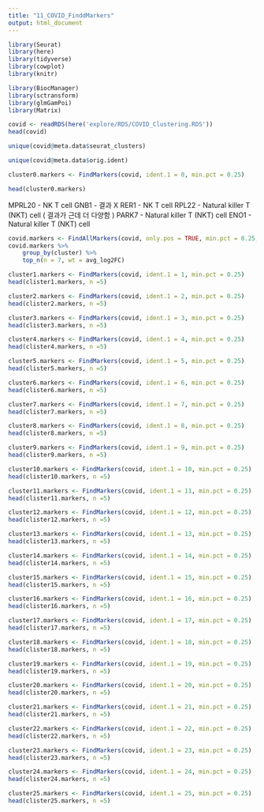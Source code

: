 ```yaml
---
title: "11_COVID_FinddMarkers"
output: html_document
---
```


```r
library(Seurat)
library(here)
library(tidyverse)
library(cowplot)
library(knitr)

library(BiocManager)
library(sctransform)
library(glmGamPoi)
library(Matrix)
```


```r
covid <- readRDS(here('explore/RDS/COVID_Clustering.RDS'))
head(covid)
```

```r
unique(covid@meta.data$seurat_clusters)
```
```r
unique(covid@meta.data$orig.ident)
```


```r
cluster0.markers <- FindMarkers(covid, ident.1 = 0, min.pct = 0.25)
```

```r
head(cluster0.markers)
```

MPRL20 - NK T cell 
GNB1	- 결과 X
RER1 - NK T cell
RPL22 - Natural killer T (NKT) cell ( 결과가 근데 더 다양함 )
PARK7 - Natural killer T (NKT) cell	
ENO1 - Natural killer T (NKT) cell	


```r
covid.markers <- FindAllMarkers(covid, only.pos = TRUE, min.pct = 0.25, logfc.threshold = 0.25)
covid.markers %>%
    group_by(cluster) %>%
    top_n(n = 7, wt = avg_log2FC)
```



```r
cluster1.markers <- FindMarkers(covid, ident.1 = 1, min.pct = 0.25)
head(clister1.markers, n =5)
```

```r
cluster2.markers <- FindMarkers(covid, ident.1 = 2, min.pct = 0.25)
head(clister2.markers, n =5)
```

```r
cluster3.markers <- FindMarkers(covid, ident.1 = 3, min.pct = 0.25)
head(clister3.markers, n =5)
```

```r
cluster4.markers <- FindMarkers(covid, ident.1 = 4, min.pct = 0.25)
head(clister4.markers, n =5)
```

```r
cluster5.markers <- FindMarkers(covid, ident.1 = 5, min.pct = 0.25)
head(clister5.markers, n =5)
```

```r
cluster6.markers <- FindMarkers(covid, ident.1 = 6, min.pct = 0.25)
head(clister6.markers, n =5)
```

```r
cluster7.markers <- FindMarkers(covid, ident.1 = 7, min.pct = 0.25)
head(clister7.markers, n =5)
```

```r
cluster8.markers <- FindMarkers(covid, ident.1 = 8, min.pct = 0.25)
head(clister8.markers, n =5)
```

```r
cluster9.markers <- FindMarkers(covid, ident.1 = 9, min.pct = 0.25)
head(clister9.markers, n =5)
```

```r
cluster10.markers <- FindMarkers(covid, ident.1 = 10, min.pct = 0.25)
head(clister10.markers, n =5)
```

```r
cluster11.markers <- FindMarkers(covid, ident.1 = 11, min.pct = 0.25)
head(clister11.markers, n =5)
```

```r
cluster12.markers <- FindMarkers(covid, ident.1 = 12, min.pct = 0.25)
head(clister12.markers, n =5)
```

```r
cluster13.markers <- FindMarkers(covid, ident.1 = 13, min.pct = 0.25)
head(clister13.markers, n =5)
```

```r
cluster14.markers <- FindMarkers(covid, ident.1 = 14, min.pct = 0.25)
head(clister14.markers, n =5)
```

```r
cluster15.markers <- FindMarkers(covid, ident.1 = 15, min.pct = 0.25)
head(clister15.markers, n =5)
```

```r
cluster16.markers <- FindMarkers(covid, ident.1 = 16, min.pct = 0.25)
head(clister16.markers, n =5)
```

```r
cluster17.markers <- FindMarkers(covid, ident.1 = 17, min.pct = 0.25)
head(clister17.markers, n =5)
```

```r
cluster18.markers <- FindMarkers(covid, ident.1 = 18, min.pct = 0.25)
head(clister18.markers, n =5)
```

```r
cluster19.markers <- FindMarkers(covid, ident.1 = 19, min.pct = 0.25)
head(clister19.markers, n =5)
```

```r
cluster20.markers <- FindMarkers(covid, ident.1 = 20, min.pct = 0.25)
head(clister20.markers, n =5)
```

```r
cluster21.markers <- FindMarkers(covid, ident.1 = 21, min.pct = 0.25)
head(clister21.markers, n =5)
```

```r
cluster22.markers <- FindMarkers(covid, ident.1 = 22, min.pct = 0.25)
head(clister22.markers, n =5)
```

```r
cluster23.markers <- FindMarkers(covid, ident.1 = 23, min.pct = 0.25)
head(clister23.markers, n =5)
```

```r
cluster24.markers <- FindMarkers(covid, ident.1 = 24, min.pct = 0.25)
head(clister24.markers, n =5)
```

```r
cluster25.markers <- FindMarkers(covid, ident.1 = 25, min.pct = 0.25)
head(clister25.markers, n =5)
```






